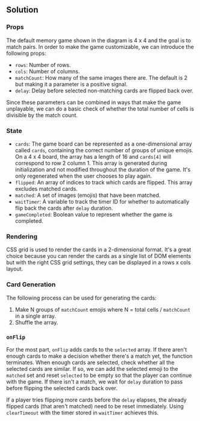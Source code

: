 
## Solution

### Props

The default memory game shown in the diagram is 4 x 4 and the goal is to match pairs. In order to make the game customizable, we can introduce the following props:

- `rows`: Number of rows.
- `cols`: Number of columns.
- `matchCount`: How many of the same images there are. The default is 2 but making it a parameter is a positive signal.
- `delay`: Delay before selected non-matching cards are flipped back over.

Since these parameters can be combined in ways that make the game unplayable, we can do a basic check of whether the total number of cells is divisible by the match count.

### State

- `cards`: The game board can be represented as a one-dimensional array called `cards`, containing the correct number of groups of unique emojis. On a 4 x 4 board, the array has a length of 16 and `cards[4]` will correspond to row 2 column 1. This array is generated during initialization and not modified throughout the duration of the game. It's only regenerated when the user chooses to play again.
- `flipped`: An array of indices to track which cards are flipped. This array excludes matched cards.
- `matched`: A set of images (emojis) that have been matched.
- `waitTimer`: A variable to track the timer ID for whether to automatically flip back the cards after `delay` duration.
- `gameCompleted`: Boolean value to represent whether the game is completed.

### Rendering

CSS grid is used to render the cards in a 2-dimensional format. It's a great choice because you can render the cards as a single list of DOM elements but with the right CSS grid settings, they can be displayed in a rows x cols layout.

### Card Generation

The following process can be used for generating the cards:

1. Make N groups of `matchCount` emojis where N = total cells / `matchCount` in a single array.
1. Shuffle the array.

### `onFlip`

For the most part, `onFlip` adds cards to the `selected` array. If there aren't enough cards to make a decision whether there's a match yet, the function terminates. When enough cards are selected, check whether all the selected cards are similar. If so, we can add the selected emoji to the `matched` set and reset `selected` to be empty so that the player can continue with the game. If there isn't a match, we wait for `delay` duration to pass before flipping the selected cards back over.

If a player tries flipping more cards before the `delay` elapses, the already flipped cards (that aren't matched) need to be reset immediately. Using `clearTimeout` with the timer stored in `waitTimer` achieves this.

<TestCases />
